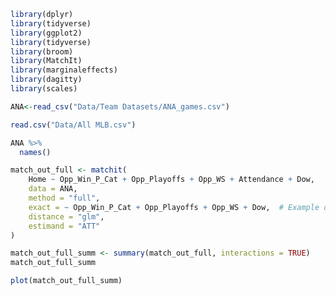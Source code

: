 ```r
library(dplyr)
library(tidyverse)
library(ggplot2)
library(tidyverse)
library(broom)
library(MatchIt)
library(marginaleffects)
library(dagitty)
library(scales)
```


```r
ANA<-read_csv("Data/Team Datasets/ANA_games.csv")

read.csv("Data/All MLB.csv")

ANA %>% 
  names()
```


```r
match_out_full <- matchit(
    Home ~ Opp_Win_P_Cat + Opp_Playoffs + Opp_WS + Attendance + Dow,
    data = ANA,
    method = "full",
    exact = ~ Opp_Win_P_Cat + Opp_Playoffs + Opp_WS + Dow,  # Example of exact matching variables
    distance = "glm",
    estimand = "ATT"
)

```

```r
match_out_full_summ <- summary(match_out_full, interactions = TRUE)
match_out_full_summ
```

```r
plot(match_out_full_summ)
```